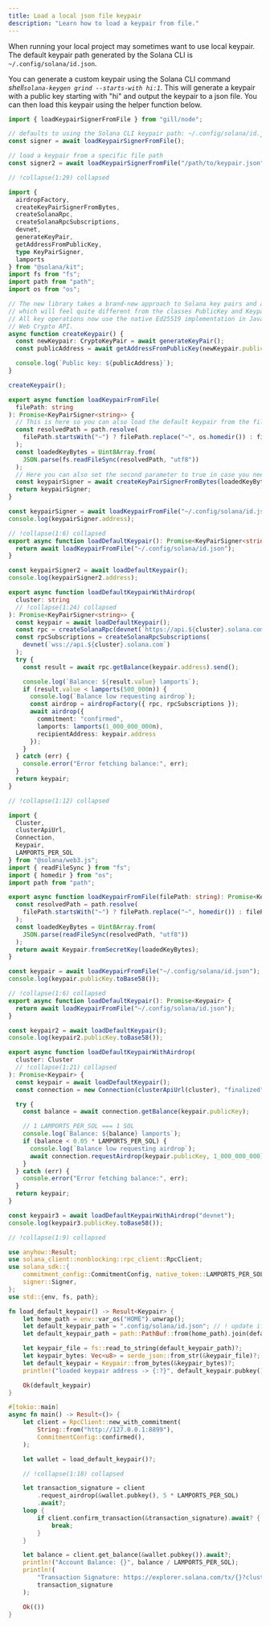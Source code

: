 ```yaml
---
title: Load a local json file keypair
description: "Learn how to load a keypair from file."
---
```


When running your local project may sometimes want to use local keypair. The
default keypair path generated by the Solana CLI is `~/.config/solana/id.json`.

You can generate a custom keypair using the Solana CLI command
_shell`solana-keygen grind --starts-with hi:1`_. This will generate a keypair
with a public key starting with "hi" and output the keypair to a json file. You
can then load this keypair using the helper function below.

<CodeTabs storage="cookbook">

```ts !! title="Gill"
import { loadKeypairSignerFromFile } from "gill/node";

// defaults to using the Solana CLI keypair path: ~/.config/solana/id.json
const signer = await loadKeypairSignerFromFile();

// load a keypair from a specific file path
const signer2 = await loadKeypairSignerFromFile("/path/to/keypair.json");
```

```ts !! title="Kit"
// !collapse(1:29) collapsed

import {
  airdropFactory,
  createKeyPairSignerFromBytes,
  createSolanaRpc,
  createSolanaRpcSubscriptions,
  devnet,
  generateKeyPair,
  getAddressFromPublicKey,
  type KeyPairSigner,
  lamports
} from "@solana/kit";
import fs from "fs";
import path from "path";
import os from "os";

// The new library takes a brand-new approach to Solana key pairs and addresses,
// which will feel quite different from the classes PublicKey and Keypair from version 1.x.
// All key operations now use the native Ed25519 implementation in JavaScript’s
// Web Crypto API.
async function createKeypair() {
  const newKeypair: CryptoKeyPair = await generateKeyPair();
  const publicAddress = await getAddressFromPublicKey(newKeypair.publicKey);

  console.log(`Public key: ${publicAddress}`);
}

createKeypair();

export async function loadKeypairFromFile(
  filePath: string
): Promise<KeyPairSigner<string>> {
  // This is here so you can also load the default keypair from the file system.
  const resolvedPath = path.resolve(
    filePath.startsWith("~") ? filePath.replace("~", os.homedir()) : filePath
  );
  const loadedKeyBytes = Uint8Array.from(
    JSON.parse(fs.readFileSync(resolvedPath, "utf8"))
  );
  // Here you can also set the second parameter to true in case you need to extract your private key.
  const keypairSigner = await createKeyPairSignerFromBytes(loadedKeyBytes);
  return keypairSigner;
}

const keypairSigner = await loadKeypairFromFile("~/.config/solana/id.json");
console.log(keypairSigner.address);

// !collapse(1:6) collapsed
export async function loadDefaultKeypair(): Promise<KeyPairSigner<string>> {
  return await loadKeypairFromFile("~/.config/solana/id.json");
}

const keypairSigner2 = await loadDefaultKeypair();
console.log(keypairSigner2.address);

export async function loadDefaultKeypairWithAirdrop(
  cluster: string
  // !collapse(1:24) collapsed
): Promise<KeyPairSigner<string>> {
  const keypair = await loadDefaultKeypair();
  const rpc = createSolanaRpc(devnet(`https://api.${cluster}.solana.com`));
  const rpcSubscriptions = createSolanaRpcSubscriptions(
    devnet(`wss://api.${cluster}.solana.com`)
  );
  try {
    const result = await rpc.getBalance(keypair.address).send();

    console.log(`Balance: ${result.value} lamports`);
    if (result.value < lamports(500_000n)) {
      console.log(`Balance low requesting airdrop`);
      const airdrop = airdropFactory({ rpc, rpcSubscriptions });
      await airdrop({
        commitment: "confirmed",
        lamports: lamports(1_000_000_000n),
        recipientAddress: keypair.address
      });
    }
  } catch (err) {
    console.error("Error fetching balance:", err);
  }
  return keypair;
}
```

```ts !! title="Legacy"
// !collapse(1:12) collapsed

import {
  Cluster,
  clusterApiUrl,
  Connection,
  Keypair,
  LAMPORTS_PER_SOL
} from "@solana/web3.js";
import { readFileSync } from "fs";
import { homedir } from "os";
import path from "path";

export async function loadKeypairFromFile(filePath: string): Promise<Keypair> {
  const resolvedPath = path.resolve(
    filePath.startsWith("~") ? filePath.replace("~", homedir()) : filePath
  );
  const loadedKeyBytes = Uint8Array.from(
    JSON.parse(readFileSync(resolvedPath, "utf8"))
  );
  return await Keypair.fromSecretKey(loadedKeyBytes);
}

const keypair = await loadKeypairFromFile("~/.config/solana/id.json");
console.log(keypair.publicKey.toBase58());

// !collapse(1:6) collapsed
export async function loadDefaultKeypair(): Promise<Keypair> {
  return await loadKeypairFromFile("~/.config/solana/id.json");
}

const keypair2 = await loadDefaultKeypair();
console.log(keypair2.publicKey.toBase58());

export async function loadDefaultKeypairWithAirdrop(
  cluster: Cluster
  // !collapse(1:21) collapsed
): Promise<Keypair> {
  const keypair = await loadDefaultKeypair();
  const connection = new Connection(clusterApiUrl(cluster), "finalized");

  try {
    const balance = await connection.getBalance(keypair.publicKey);

    // 1 LAMPORTS_PER_SOL === 1 SOL
    console.log(`Balance: ${balance} lamports`);
    if (balance < 0.05 * LAMPORTS_PER_SOL) {
      console.log(`Balance low requesting airdrop`);
      await connection.requestAirdrop(keypair.publicKey, 1_000_000_000);
    }
  } catch (err) {
    console.error("Error fetching balance:", err);
  }
  return keypair;
}

const keypair3 = await loadDefaultKeypairWithAirdrop("devnet");
console.log(keypair3.publicKey.toBase58());
```

```rs !! title="Rust"
// !collapse(1:9) collapsed

use anyhow::Result;
use solana_client::nonblocking::rpc_client::RpcClient;
use solana_sdk::{
    commitment_config::CommitmentConfig, native_token::LAMPORTS_PER_SOL, signature::Keypair,
    signer::Signer,
};
use std::{env, fs, path};

fn load_default_keypair() -> Result<Keypair> {
    let home_path = env::var_os("HOME").unwrap();
    let default_keypair_path = ".config/solana/id.json"; // ! update if you want to use a different path
    let default_keypair_path = path::PathBuf::from(home_path).join(default_keypair_path);

    let keypair_file = fs::read_to_string(default_keypair_path)?;
    let keypair_bytes: Vec<u8> = serde_json::from_str(&keypair_file)?;
    let default_keypair = Keypair::from_bytes(&keypair_bytes)?;
    println!("loaded keypair address -> {:?}", default_keypair.pubkey()); // ! debug

    Ok(default_keypair)
}

#[tokio::main]
async fn main() -> Result<()> {
    let client = RpcClient::new_with_commitment(
        String::from("http://127.0.0.1:8899"),
        CommitmentConfig::confirmed(),
    );

    let wallet = load_default_keypair()?;

    // !collapse(1:18) collapsed

    let transaction_signature = client
        .request_airdrop(&wallet.pubkey(), 5 * LAMPORTS_PER_SOL)
        .await?;
    loop {
        if client.confirm_transaction(&transaction_signature).await? {
            break;
        }
    }

    let balance = client.get_balance(&wallet.pubkey()).await?;
    println!("Account Balance: {}", balance / LAMPORTS_PER_SOL);
    println!(
        "Transaction Signature: https://explorer.solana.com/tx/{}?cluster=custom",
        transaction_signature
    );

    Ok(())
}
```

</CodeTabs>

